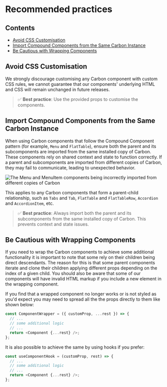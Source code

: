 
<Meta title="Documentation/Recommended Practices" />

# Recommended practices

## Contents

- [Avoid CSS Customisation](#avoid-css-customisation)
- [Import Compound Components from the Same Carbon Instance](#import-compound-components-from-the-same-carbon-instance)
- [Be Cautious with Wrapping Components](#be-cautious-with-wrapping-components)

## Avoid CSS Customisation

We strongly discourage customising any Carbon component with custom CSS rules, we cannot guarantee that our components' underlying HTML and CSS will remain unchanged in future releases.

> ✅ **Best practice**: Use the provided props to customise the components.

## Import Compound Components from the Same Carbon Instance

When using Carbon components that follow the Compound Component pattern (for example, `Menu` and `FlatTable`), ensure both the parent and its subcomponents are imported from the same installed copy of Carbon. These components rely on shared context and state to function correctly. If a parent and subcomponents are imported from different copies of Carbon, they may fail to communicate, leading to unexpected behavior.

![The Menu and MenuItem components being incorrectly imported from different copies of Carbon](./context-bound-components-incorrect-usage.svg)

This applies to any Carbon components that form a parent-child relationship, such as `Tabs` and `Tab`, `FlatTable` and `FlatTableRow`, `Accordion` and `AccordionItem`, etc.

>	✅ **Best practice**: Always import both the parent and its subcomponents from the same installed copy of Carbon. This prevents context and state issues.

## Be Cautious with Wrapping Components

If you need to wrap the Carbon components to achieve some additional functionality it is important to note that some rely on their children
being direct descendants. The reason for this is that some parent components iterate and clone their children applying different props depending on the
index of a given child. You should also be aware that some of our components will have invalid HTML markup if you include a new element in the wrapping
component.

If you find that a wrapped component no longer works or is not styled as you'd expect you may need to spread all the the props directly to them like shown below:

```javascript
const ComponentWrapper = ({ customProp, ...rest }) => {
  // ...
  // some additional logic
  // ...
  return <Component {...rest} />;
};
```

It is also possible to achieve the same by using hooks if you prefer:

```javascript
const useComponentHook = (customProp, rest) => {
  // ...
  // some additional logic
  // ...
  return <Component {...rest} />;
};
